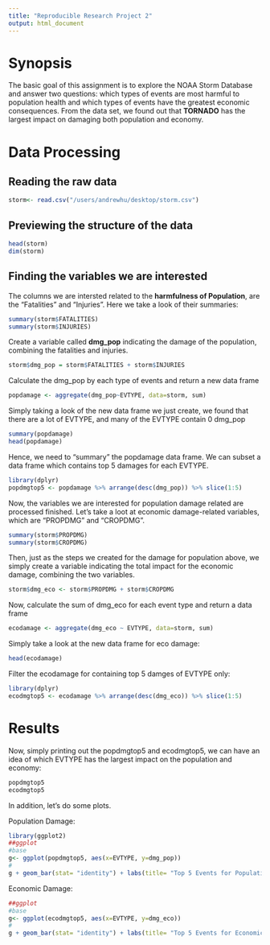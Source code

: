 ```yaml
---
title: "Reproducible Research Project 2"
output: html_document
---
```


# Synopsis

The basic goal of this assignment is to explore the NOAA Storm Database and answer two questions: which types of events are most harmful to population health and which types of events have the greatest economic consequences. From the data set, we found out that **TORNADO** has the largest impact on damaging both population and economy.

# Data Processing 

## Reading the raw data
```r
storm<- read.csv("/users/andrewhu/desktop/storm.csv")
```


## Previewing the structure of the data
```r
head(storm)
dim(storm)
```

## Finding the variables we are interested

The columns we are intersted related to the **harmfulness of Population**, are the "Fatalities" and "Injuries". Here we take a look of their summaries:
```r
summary(storm$FATALITIES)
summary(storm$INJURIES)
```

Create a variable called **dmg_pop** indicating the damage of the population, combining the fatalities and injuries.
```r
storm$dmg_pop = storm$FATALITIES + storm$INJURIES
```

Calculate the dmg_pop by each type of events and return a new data frame

```r
popdamage <- aggregate(dmg_pop~EVTYPE, data=storm, sum)

```

Simply taking a look of the new data frame we just create, we found that there are a lot of EVTYPE, and many of the EVTYPE contain 0 dmg_pop

```r
summary(popdamage)
head(popdamage)
```

Hence, we need to "summary" the popdamage data frame. We can subset a data frame which contains top 5 damages for each EVTYPE.
```r
library(dplyr)
popdmgtop5 <- popdamage %>% arrange(desc(dmg_pop)) %>% slice(1:5)
```


Now, the variables we are interested for population damage related are processed finished. Let's take a loot at economic damage-related variables, which are "PROPDMG" and "CROPDMG".


```r
summary(storm$PROPDMG)
summary(storm$CROPDMG)
```

Then, just as the steps we created for the damage for population above, we simply create a variable indicating the total impact for the economic damage, combining the two variables.

```r
storm$dmg_eco <- storm$PROPDMG + storm$CROPDMG
```

Now, calculate the sum of dmg_eco for each event type and return a data frame

```r
ecodamage <- aggregate(dmg_eco ~ EVTYPE, data=storm, sum)
```

Simply take a look at the new data frame for eco damage:

```r
head(ecodamage)
```


Filter the ecodamage for containing top 5 damges of EVTYPE only:

```r
library(dplyr)
ecodmgtop5 <- ecodamage %>% arrange(desc(dmg_eco)) %>% slice(1:5)
```

# Results

Now, simply printing out the popdmgtop5 and ecodmgtop5, we can have an idea of which EVTYPE has the largest impact on the population and economy:
```r
popdmgtop5
ecodmgtop5
```

In addition, let's do some plots.

Population Damage:
```r
library(ggplot2)
##ggplot
#base
g<- ggplot(popdmgtop5, aes(x=EVTYPE, y=dmg_pop))
#
g + geom_bar(stat= "identity") + labs(title= "Top 5 Events for Population Damage")

```

Economic Damage:
```r
##ggplot
#base
g<- ggplot(ecodmgtop5, aes(x=EVTYPE, y=dmg_eco))
#
g + geom_bar(stat= "identity") + labs(title= "Top 5 Events for Economic Damage")

```


